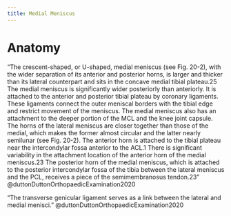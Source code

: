 ```yaml
---
title: Medial Meniscus
---
```


# Anatomy

"The crescent-shaped, or U-shaped, medial meniscus (see Fig. 20-2), with the wider separation of its anterior and posterior horns, is larger and thicker than its lateral counterpart and sits in the concave medial tibial plateau.25 The medial meniscus is significantly wider posteriorly than anteriorly. It is attached to the anterior and posterior tibial plateau by coronary ligaments. These ligaments connect the outer meniscal borders with the tibial edge and restrict movement of the meniscus. The medial meniscus also has an attachment to the deeper portion of the MCL and the knee joint capsule. The horns of the lateral meniscus are closer together than those of the medial, which makes the former almost circular and the latter nearly semilunar (see Fig. 20-2). The anterior horn is attached to the tibial plateau near the intercondylar fossa anterior to the ACL.1 There is significant variability in the attachment location of the anterior horn of the medial meniscus.23 The posterior horn of the medial meniscus, which is attached to the posterior intercondylar fossa of the tibia between the lateral meniscus and the PCL, receives a piece of the semimembranosus tendon.23 " @duttonDuttonOrthopaedicExamination2020 

"The transverse genicular ligament serves as a link between the lateral and medial menisci." @duttonDuttonOrthopaedicExamination2020 